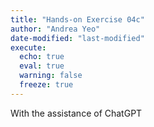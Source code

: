 ```yaml
---
title: "Hands-on Exercise 04c"
author: "Andrea Yeo"
date-modified: "last-modified"
execute:
  echo: true
  eval: true
  warning: false
  freeze: true
---
```


[With the assistance of ChatGPT]{style="font-size: 14px;"}
